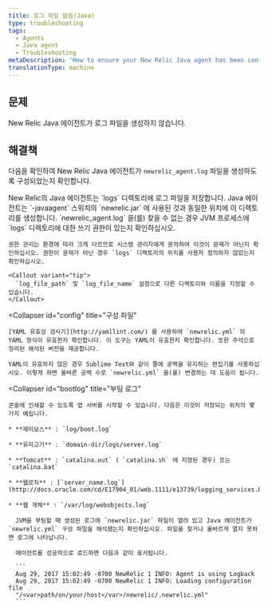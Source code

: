 ```yaml
---
title: 로그 파일 없음(Java)
type: troubleshooting
tags:
  - Agents
  - Java agent
  - Troubleshooting
metaDescription: 'How to ensure your New Relic Java agent has been configured to generate log files, by checking the log file directory, config files, and boot logs.'
translationType: machine
---
```


## 문제

New Relic Java 에이전트가 로그 파일을 생성하지 않습니다.

## 해결책

다음을 확인하여 New Relic Java 에이전트가 `newrelic_agent.log` 파일을 생성하도록 구성되었는지 확인합니다.

<CollapserGroup>
  <Collapser
    id="no-log-file"
    title="로그 파일 디렉토리"
  >
    New Relic의 Java 에이전트는 `logs` 디렉토리에 로그 파일을 저장합니다. Java 에이전트는 `-javaagent` 스위치의 `newrelic.jar` 에 사용된 것과 동일한 위치에 이 디렉토리를 생성합니다. `newrelic_agent.log` 을(를) 찾을 수 없는 경우 JVM 프로세스에 `logs` 디렉토리에 대한 쓰기 권한이 있는지 확인하십시오.

    권한 관리는 환경에 따라 크게 다르므로 시스템 관리자에게 문의하여 이것이 문제가 아닌지 확인하십시오. 권한이 문제가 아닌 경우 `logs` 디렉토리의 위치를 사용자 정의하지 않았는지 확인하십시오.

    <Callout variant="tip">
      `log_file_path` 및 `log_file_name` 설정으로 다른 디렉토리와 이름을 지정할 수 있습니다.
    </Callout>
  </Collapser>

  <Collapser
    id="config"
    title="구성 파일"
  >
    [YAML 유효성 검사기](http://yamllint.com/) 를 사용하여 `newrelic.yml` 의 YAML 형식이 유효한지 확인합니다. 이 도구는 YAML이 유효한지 확인합니다. 또한 주석으로 정리된 해석된 버전을 제공합니다.

    YAML이 유효하지 않은 경우 Sublime Text와 같이 줄에 공백을 유지하는 편집기를 사용하십시오. 이렇게 하면 올바른 공백 수로 `newrelic.yml` 을(를) 변경하는 데 도움이 됩니다.
  </Collapser>

  <Collapser
    id="bootlog"
    title="부팅 로그"
  >
    콘솔에 인쇄할 수 있도록 앱 서버를 시작할 수 있습니다. 다음은 이것이 저장되는 위치의 몇 가지 예입니다.

    * **제이보스** : `log/boot.log`

    * **유리고기** : `domain-dir/logs/server.log`

    * **Tomcat** : `catalina.out` ( `catalina.sh` 에 지정된 경우) 또는 `catalina.bat`

    * **웹로직** : [`server_name.log`](http://docs.oracle.com/cd/E17904_01/web.1111/e13739/logging_services.htm#i1179712)

    * **웹 개체** : `/var/log/webobjects.log`

      JVM을 부팅할 때 생성된 로그에 `newrelic.jar` 파일이 열려 있고 Java 에이전트가 `newrelic.yml` 구성 파일을 해석했는지 확인하십시오. 파일을 찾거나 올바르게 열지 못하면 로그에 나타납니다.

      에이전트를 성공적으로 로드하면 다음과 같이 표시됩니다.

      ```
      Aug 29, 2017 15:02:49 -0700 NewRelic 1 INFO: Agent is using Logback
      Aug 29, 2017 15:02:49 -0700 NewRelic 1 INFO: Loading configuration file
      "/<var>path/on/your/host</var>/newrelic/.newrelic.yml"
      ```
  </Collapser>
</CollapserGroup>
